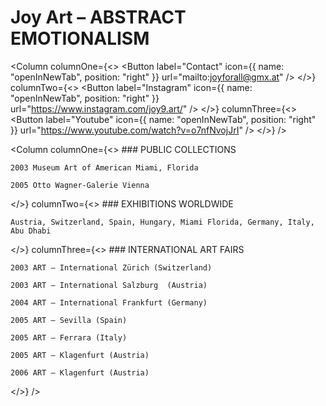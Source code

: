 
<ResponsiveImage image="/uploads/joy.jpeg" height={70} heightUnit="vh" width={90} widthUnit="vw" objectFit="contain" withBoxShadow={false} />

# Joy Art – ABSTRACT EMOTIONALISM

<Column
  columnOne={<>
    <Button label="Contact" icon={{ name: "openInNewTab", position: "right" }} url="mailto:joyforall@gmx.at" />
  </>}
  columnTwo={<>
    <Button label="Instagram" icon={{ name: "openInNewTab", position: "right" }} url="https://www.instagram.com/joy9.art/" />
  </>}
  columnThree={<>
    <Button label="Youtube" icon={{ name: "openInNewTab", position: "right" }} url="https://www.youtube.com/watch?v=o7nfNvojJrI" />
  </>}
/>

<Column
  columnOne={<>
    ### PUBLIC COLLECTIONS
    
    2003 Museum Art of American Miami, Florida
    
    2005 Otto Wagner-Galerie Vienna
  </>}
  columnTwo={<>
    ### EXHIBITIONS WORLDWIDE
    
    Austria, Switzerland, Spain, Hungary, Miami Florida, Germany, Italy, Abu Dhabi
  </>}
  columnThree={<>
    ### INTERNATIONAL ART FAIRS
    
    2003 ART – International Zürich (Switzerland)
    
    2003 ART – International Salzburg  (Austria)
    
    2004 ART – International Frankfurt (Germany)
    
    2005 ART – Sevilla (Spain)
    
    2005 ART – Ferrara (Italy)
    
    2005 ART – Klagenfurt (Austria)
    
    2006 ART – Klagenfurt (Austria)
  </>}
/>
